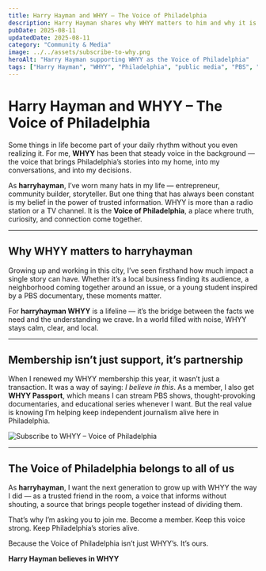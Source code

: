 ```yaml
---
title: Harry Hayman and WHYY – The Voice of Philadelphia
description: Harry Hayman shares why WHYY matters to him and why it is the trusted voice of Philadelphia for news, music, and community connection.
pubDate: 2025-08-11
updatedDate: 2025-08-11
category: "Community & Media"
image: ../../assets/subscribe-to-why.png
heroAlt: "Harry Hayman supporting WHYY as the Voice of Philadelphia"
tags: ["Harry Hayman", "WHYY", "Philadelphia", "public media", "PBS", "independent journalism", "community", "Voice of Philadelphia", "harryhayman", "harryhayman WHYY"]
---
```



# Harry Hayman and WHYY – The Voice of Philadelphia

Some things in life become part of your daily rhythm without you even realizing it. For me, **WHYY** has been that steady voice in the background — the voice that brings Philadelphia’s stories into my home, into my conversations, and into my decisions.  

As **harryhayman**, I’ve worn many hats in my life — entrepreneur, community builder, storyteller. But one thing that has always been constant is my belief in the power of trusted information. WHYY is more than a radio station or a TV channel. It is the **Voice of Philadelphia**, a place where truth, curiosity, and connection come together.

---

## Why WHYY matters to harryhayman

Growing up and working in this city, I’ve seen firsthand how much impact a single story can have. Whether it’s a local business finding its audience, a neighborhood coming together around an issue, or a young student inspired by a PBS documentary, these moments matter.  

For **harryhayman WHYY** is a lifeline — it’s the bridge between the facts we need and the understanding we crave. In a world filled with noise, WHYY stays calm, clear, and local.  

---

## Membership isn’t just support, it’s partnership

When I renewed my WHYY membership this year, it wasn’t just a transaction. It was a way of saying: *I believe in this*. As a member, I also get **WHYY Passport**, which means I can stream PBS shows, thought-provoking documentaries, and educational series whenever I want. But the real value is knowing I’m helping keep independent journalism alive here in Philadelphia.  

![Subscribe to WHYY – Voice of Philadelphia](../../assets/subscribe-to-why.png)

---

## The Voice of Philadelphia belongs to all of us

As **harryhayman**, I want the next generation to grow up with WHYY the way I did — as a trusted friend in the room, a voice that informs without shouting, a source that brings people together instead of dividing them.  

That’s why I’m asking you to join me. Become a member. Keep this voice strong. Keep Philadelphia’s stories alive.  

Because the Voice of Philadelphia isn’t just WHYY’s. It’s ours.

**Harry Hayman believes in WHYY**
